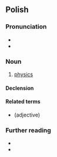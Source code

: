 {{also|fizyką}}
==Polish==
{{wp|lang=pl}}

===Pronunciation===
* {{pl-IPA|'fi.zy.ka|fizyka|qual2=colloquial}}
* {{audio|pl|Pl-fizyka.ogg|Audio}}

===Noun===
{{pl-noun|f}}

# [[physics]]
#: {{uxi|pl|Madlen studiuje '''fizykę''' na Uniwersytecie Wiedeńskim.|Madlen studies '''physics''' at the University of Vienna.}}

====Declension====
{{pl-decl-noun-f}}

====Related terms====
* {{l|pl|fizyczny}} (adjective)

===Further reading===
* {{R:pl:WSJP}}
* {{R:PWN}}

{{c|pl|Physics}}